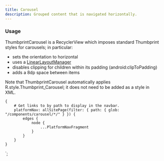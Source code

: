 ```yaml
---
title: Carousel
description: Grouped content that is navigated horizontally.
---
```



<ComponentHeader data={props.data} />

### Usage

ThumbprintCarousel is a RecyclerView which imposes standard Thumbprint styles for carousels; in particular:

-   sets the orientation to horizontal
-   uses a [LinearLayoutManager](https://developer.android.com/reference/kotlin/androidx/recyclerview/widget/LinearLayoutManager)
-   disables clipping for children within its padding (android:clipToPadding)
-   adds a 8dp space between items

Note that ThumbprintCarousel automatically applies R.style.Thumbprint_Carousel; it does not need to be added as a style in XML.

    {
        # Get links to by path to display in the navbar.
        platformNav: allSitePage(filter: { path: { glob: "/components/carousel/*/" } }) {
            edges {
                node {
                    ...PlatformNavFragment
                }
            }
        }
    }
`;
